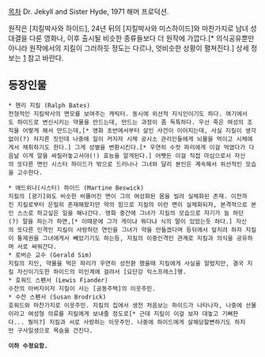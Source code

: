 [[목차]]
Dr. Jekyll and Sister Hyde, 1971 해머 프로덕션.

원작은 [지킬박사와 하이드], 24년 뒤의 [지킬박사와 미스하이드]와 마찬가지로 남녀 성대결을 다룬 영화나, 이후 출시될 비슷한 종류들보다 더 원작에 가깝다.[* 의식공유뿐만 아니라 원작에서의 지킬이 그러하듯 정도는 다르나, 엇비슷한 상황이 펼쳐진다.] 상세 정보는 [http://djuna.cine21.com/bbs/view.php?id=review&no=664] 참고 바란다.

== 등장인물 ==
 * 헨리 지킬 (Ralph Bates)
 전형적인 지킬박사의 면모를 보여주는 캐릭터. 동시에 위선적 지식인이기도 하다. 여기에서도 하이드로 변신시키는 약물을 만드는데, 만드는 과정이 좀 독특하다. 우선 죽은 여성의 조직을 어떻게 해서 만드는데,[* 영화 초반에서부터 살인 사건이 이어지는데, 사실 지킬이 생각없이(?) 저지른 짓인데 나중에 일이 커지자 시체 공시소 관리인들에게 뇌물을 먹이고 시체에게서 채취하기도 한다.] 그게 성별을 변환시킨다.[* 우연히 수컷 파리에게 이걸 먹였다가 다음날 이게 알을 싸질러놓고서야(!) 효능을 알게된다.] 어쨋든 이걸 직접 마심으로서 자신의 또다른 면인 시스터 하이드가 밖으로 드러나나 그녀와 달리 본인은 계속해서 위선적인 모습을 고수한다.

 * 애드위나(시스터) 하이드 (Martine Beswick)
 지킬의 [광기]와도 비슷한 비뚤어진 면이 그의 여성화된 몸을 빌려 실체화된 존재. 이전까진 지킬로부터 은밀히 존재해왔지만 약의 힘으로 지킬의 이런 면이 실체화되자, 본격적으로 본인 스스로 하고싶은 일을 해나간다. 영화 중간에 그녀가 지킬의 모습으로 자기가 늘 하던(?) 말을 하는가 하면,[* 이때문에 그가 게이냐 뭐다냐 식의 말이 있었는듯 하다.] 자신의 또다른 인격인 지킬이 사랑하던 연인을 그녀가 약을 만들겠다며 등뒤에서 덮치려 하자 지킬이 통제권을 그녀에게서 빼았기기도 하는등, 지킬의 이중인격인 관계로 지킬과 의식을 공유하며 서로 싸워간다.
 * 로버슨 교수 (Gerald Sim)
 지킬의 지인, 약물을 먹은 파리가 우연히 성전환 했을때 지킬에게 사실을 알렸지만, 결국 지킬 자신이기도한 하이드의 미인계에 걸려서 [요단강 익스프레스]행.
 * 호워드 스펜서 (Lewis Fiander)
 수잔의 아버지이자 지킬이 사는 [공동주택]의 이웃주민.
 * 수잔 스펜서 (Susan Brodrick)
 호워드와 마찬가지로 이웃주민. 지킬의 집에서 생전 처음보는 하이드가 나타나자, 나중에 선물이라고 여성형 의류를 지킬에게 보내줄 정도로[* 근데 지킬이 이걸 보자 대놓고 기뻐한다... 뭥미?] 지킬과 서로 사랑하는 이웃주민. 나중에 하이드에게 살해당할뻔하기도 하지만 구사일생으로 목숨을 건진다.

 '''이하 수정요함.'''
